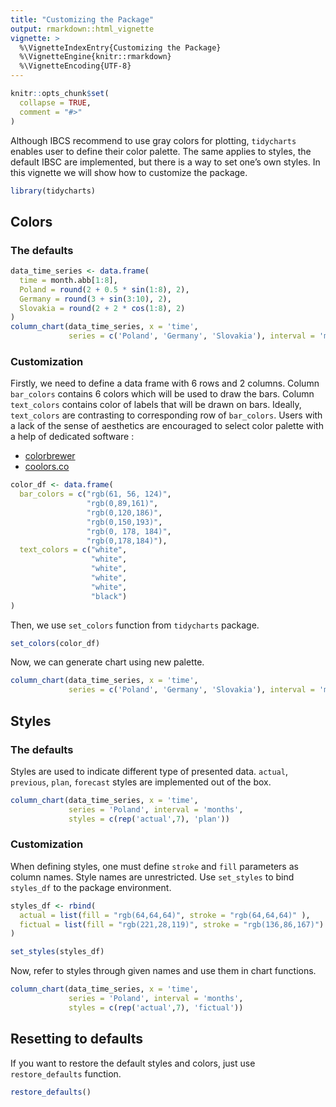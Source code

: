 ```yaml
---
title: "Customizing the Package"
output: rmarkdown::html_vignette
vignette: >
  %\VignetteIndexEntry{Customizing the Package}
  %\VignetteEngine{knitr::rmarkdown}
  %\VignetteEncoding{UTF-8}
---
```


```r
knitr::opts_chunk$set(
  collapse = TRUE,
  comment = "#>"
)
```

Although IBCS recommend to use gray colors for plotting, `tidycharts` enables user to define their color palette. The same applies to styles, the default IBSC are implemented, but there is a way to set one's own styles. In this vignette we will show how to customize the package. 

```r
library(tidycharts)
```

## Colors

### The defaults

```r
data_time_series <- data.frame(
  time = month.abb[1:8],
  Poland = round(2 + 0.5 * sin(1:8), 2),
  Germany = round(3 + sin(3:10), 2),
  Slovakia = round(2 + 2 * cos(1:8), 2)
)
column_chart(data_time_series, x = 'time', 
             series = c('Poland', 'Germany', 'Slovakia'), interval = 'months')
```

### Customization

Firstly, we need to define a data frame with 6 rows and 2 columns. Column `bar_colors` contains 6 colors which will be used to draw the bars. Column `text_colors` contains color of labels that will be drawn on bars. Ideally, `text_colors` are contrasting to corresponding row of `bar_colors`. Users with a lack of the sense of aesthetics are encouraged to select color palette with a help of dedicated software :

- [colorbrewer](https://colorbrewer2.org/#type=sequential&scheme=BuGn&n=3)
- [coolors.co](https://coolors.co/)

```r
color_df <- data.frame(
  bar_colors = c("rgb(61, 56, 124)", 
                 "rgb(0,89,161)", 
                 "rgb(0,120,186)", 
                 "rgb(0,150,193)",
                 "rgb(0, 178, 184)", 
                 "rgb(0,178,184)"),
  text_colors = c("white", 
                  "white", 
                  "white", 
                  "white",
                  "white", 
                  "black")
)
```

Then, we use `set_colors` function from `tidycharts` package.

```r
set_colors(color_df)
```

Now, we can generate chart using new palette. 

```r
column_chart(data_time_series, x = 'time', 
             series = c('Poland', 'Germany', 'Slovakia'), interval = 'months')
```

## Styles

### The defaults
Styles are used to indicate different type of presented data. `actual`, `previous`, `plan`, `forecast` styles are implemented out of the box. 

```r
column_chart(data_time_series, x = 'time', 
             series = 'Poland', interval = 'months',
             styles = c(rep('actual',7), 'plan'))
```

### Customization

When defining styles, one must define `stroke` and `fill` parameters as column names. Style names are unrestricted. Use `set_styles` to bind `styles_df` to the package environment.  

```r
styles_df <- rbind(
  actual = list(fill = "rgb(64,64,64)", stroke = "rgb(64,64,64)" ),
  fictual = list(fill = "rgb(221,28,119)", stroke = "rgb(136,86,167)")
)

set_styles(styles_df)
```

Now, refer to styles through given names and use them in chart functions.

```r
column_chart(data_time_series, x = 'time', 
             series = 'Poland', interval = 'months',
             styles = c(rep('actual',7), 'fictual'))
```

## Resetting to defaults

If you want to restore the default styles and colors, just use `restore_defaults` function.

```r
restore_defaults()
```
